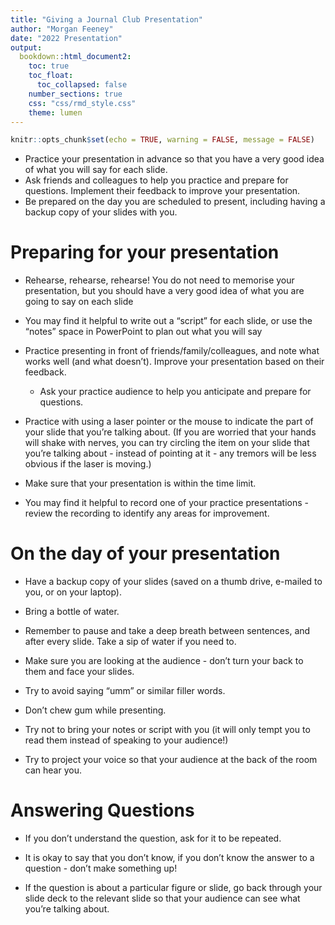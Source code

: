 ```yaml
---
title: "Giving a Journal Club Presentation"
author: "Morgan Feeney"
date: "2022 Presentation"
output: 
  bookdown::html_document2:
    toc: true
    toc_float:
      toc_collapsed: false
    number_sections: true
    css: "css/rmd_style.css"
    theme: lumen    
---
```

```r
knitr::opts_chunk$set(echo = TRUE, warning = FALSE, message = FALSE)
```

<div id="summary">
- Practice your presentation in advance so that you have a very good idea of what you will say for each slide.
- Ask friends and colleagues to help you practice and prepare for questions. Implement their feedback to improve your presentation.
- Be prepared on the day you are scheduled to present, including having a backup copy of your slides with you.
</div>

# Preparing for your presentation

- Rehearse, rehearse, rehearse! You do not need to memorise your presentation, but you should have a very good idea of what you are going to say on each slide

- You may find it helpful to write out a "script" for each slide, or use the "notes" space in PowerPoint to plan out what you will say

- Practice presenting in front of friends/family/colleagues, and note what works well (and what doesn't). Improve your presentation based on their feedback. 

  - Ask your practice audience to help you anticipate and prepare for questions.
  
- Practice with using a laser pointer or the mouse to indicate the part of your slide that you're talking about. (If you are worried that your hands will shake with nerves, you can try circling the item on your slide that you're talking about - instead of pointing at it - any tremors will be less obvious if the laser is moving.)

- Make sure that your presentation is within the time limit.

- You may find it helpful to record one of your practice presentations - review the recording to identify any areas for improvement.


# On the day of your presentation

- Have a backup copy of your slides (saved on a thumb drive, e-mailed to you, or on your laptop).

- Bring a bottle of water.

- Remember to pause and take a deep breath between sentences, and after every slide. Take a sip of water if you need to.

- Make sure you are looking at the audience - don't turn your back to them and face your slides.

- Try to avoid saying "umm" or similar filler words.

- Don't chew gum while presenting.

- Try not to bring your notes or script with you (it will only tempt you to read them instead of speaking to your audience!)

- Try to project your voice so that your audience at the back of the room can hear you.

# Answering Questions

- If you don't understand the question, ask for it to be repeated.

- It is okay to say that you don't know, if you don't know the answer to a question - don't make something up!

- If the question is about a particular figure or slide, go back through your slide deck to the relevant slide so that your audience can see what you're talking about.

